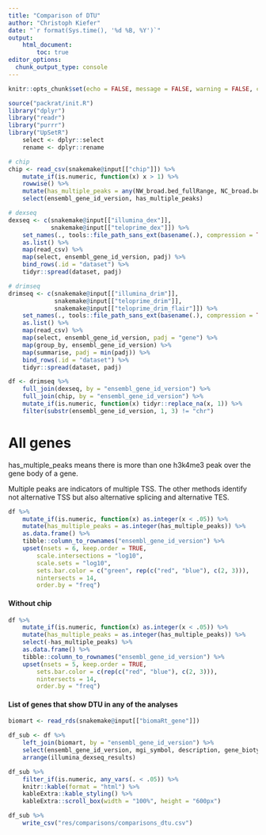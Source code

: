 ```yaml
---
title: "Comparison of DTU"
author: "Christoph Kiefer"
date: "`r format(Sys.time(), '%d %B, %Y')`"
output: 
    html_document:
        toc: true
editor_options:
  chunk_output_type: console
---
```


```r
knitr::opts_chunk$set(echo = FALSE, message = FALSE, warning = FALSE, cache = FALSE)
```

```r
source("packrat/init.R")
library("dplyr")
library("readr")
library("purrr")
library("UpSetR")
    select <- dplyr::select
    rename <- dplyr::rename
```

```r
# chip
chip <- read_csv(snakemake@input[["chip"]]) %>% 
    mutate_if(is.numeric, function(x) x > 1) %>% 
    rowwise() %>% 
    mutate(has_multiple_peaks = any(NW_broad.bed_fullRange, NC_broad.bed_fullRange)) %>% 
    select(ensembl_gene_id_version, has_multiple_peaks)

# dexseq 
dexseq <- c(snakemake@input[["illumina_dex"]],
            snakemake@input[["teloprime_dex"]]) %>% 
    set_names(., tools::file_path_sans_ext(basename(.), compression = TRUE)) %>% 
    as.list() %>% 
    map(read_csv) %>% 
    map(select, ensembl_gene_id_version, padj) %>% 
    bind_rows(.id = "dataset") %>% 
    tidyr::spread(dataset, padj)

# drimseq
drimseq <- c(snakemake@input[["illumina_drim"]],
             snakemake@input[["teloprime_drim"]],
             snakemake@input[["teloprime_drim_flair"]]) %>% 
    set_names(., tools::file_path_sans_ext(basename(.), compression = TRUE)) %>% 
    as.list() %>% 
    map(read_csv) %>%
    map(select, ensembl_gene_id_version, padj = "gene") %>% 
    map(group_by, ensembl_gene_id_version) %>% 
    map(summarise, padj = min(padj)) %>% 
    bind_rows(.id = "dataset") %>% 
    tidyr::spread(dataset, padj)

df <- drimseq %>% 
    full_join(dexseq, by = "ensembl_gene_id_version") %>% 
    full_join(chip, by = "ensembl_gene_id_version") %>% 
    mutate_if(is.numeric, function(x) tidyr::replace_na(x, 1)) %>% 
    filter(substr(ensembl_gene_id_version, 1, 3) != "chr")
```

# All genes

has_multiple_peaks means there is more than one h3k4me3 peak over the gene body
of a gene.

Multiple peaks are indicators of multiple TSS. The other methods identify not
alternative TSS but also alternative splicing and alternative TES.

```r
df %>% 
    mutate_if(is.numeric, function(x) as.integer(x < .05)) %>%
    mutate(has_multiple_peaks = as.integer(has_multiple_peaks)) %>% 
    as.data.frame() %>%
    tibble::column_to_rownames("ensembl_gene_id_version") %>% 
    upset(nsets = 6, keep.order = TRUE,
        scale.intersections = "log10",
        scale.sets = "log10",
        sets.bar.color = c("green", rep(c("red", "blue"), c(2, 3))),
        nintersects = 14,
        order.by = "freq")
```

#### Without chip

```r
df %>% 
    mutate_if(is.numeric, function(x) as.integer(x < .05)) %>%
    mutate(has_multiple_peaks = as.integer(has_multiple_peaks)) %>% 
    select(-has_multiple_peaks) %>% 
    as.data.frame() %>%
    tibble::column_to_rownames("ensembl_gene_id_version") %>% 
    upset(nsets = 5, keep.order = TRUE,
        sets.bar.color = c(rep(c("red", "blue"), c(2, 3))),
        nintersects = 14,
        order.by = "freq")
```

<!-- # Subset to only those genes with multiple chip peaks -->

<!-- ```{r subset} -->
<!-- df_sub <- df %>%  -->
<!--     filter(has_multiple_peaks) %>%  -->
<!--     select(-has_multiple_peaks) -->
<!-- ``` -->

<!-- ```{r} -->
<!-- df_sub %>%  -->
<!--     mutate_if(is.numeric, function(x) as.integer(x < .05)) %>% -->
<!--     as.data.frame() %>% -->
<!--     tibble::column_to_rownames("ensembl_gene_id_version") %>%  -->
<!--     upset(nsets = 4, keep.order = TRUE, -->
<!--         sets.bar.color = c(rep(c("red", "blue"), each = 2)), -->
<!--         nintersects = 14, -->
<!--         order.by = "freq") -->
<!-- ``` -->

#### List of genes that show DTU in any of the analyses

```r
biomart <- read_rds(snakemake@input[["biomaRt_gene"]])
```

```r
df_sub <- df %>% 
    left_join(biomart, by = "ensembl_gene_id_version") %>% 
    select(ensembl_gene_id_version, mgi_symbol, description, gene_biotype, everything()) %>% 
    arrange(illumina_dexseq_results)

df_sub %>% 
    filter_if(is.numeric, any_vars(. < .05)) %>%
    knitr::kable(format = "html") %>%
    kableExtra::kable_styling() %>%
    kableExtra::scroll_box(width = "100%", height = "600px")

df_sub %>% 
    write_csv("res/comparisons/comparisons_dtu.csv")
```
